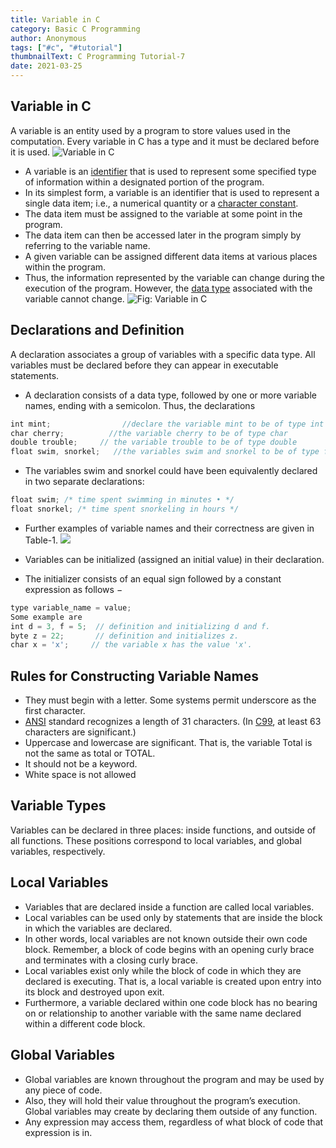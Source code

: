 ```yaml
---
title: Variable in C
category: Basic C Programming
author: Anonymous
tags: ["#c", "#tutorial"]
thumbnailText: C Programming Tutorial-7
date: 2021-03-25
---
```



## Variable in C
A variable is an entity used by a program to store values used in the computation. Every variable in C has a type and it must be declared before it is used.
![ Variable in C](../../assets/cPic/var.PNG)
- A variable is an [identifier](https://funycode.com/identifier-in-c/) that is used to represent some specified type of information within a designated portion of the program.
- In its simplest form, a variable is an identifier that is used to represent a single data item; i.e., a numerical quantity or a [character constant](https://funycode.com/constant-in-c/).
- The data item must be assigned to the variable at some point in the program.
- The data item can then be accessed later in the program simply by referring to the variable name.
- A given variable can be assigned different data items at various places within the program.
- Thus, the information represented by the variable can change during the execution of the program. However, the [data type](https://funycode.com/data-types-in-c/) associated with the variable cannot change.
![Fig: Variable in C ](../../assets/cPic/var-1.png)

## Declarations and Definition
A declaration associates a group of variables with a specific data type. All variables must be declared before they can appear in executable statements.
- A declaration consists of a data type, followed by one or more variable names, ending with a semicolon. Thus, the declarations
```js
int mint;                //declare the variable mint to be of type int
char cherry;          //the variable cherry to be of type char
double trouble;     // the variable trouble to be of type double
float swim, snorkel;   //the variables swim and snorkel to be of type float
```
- The variables swim and snorkel could have been equivalently declared in two separate declarations:
```js
float swim; /* time spent swimming in minutes • */
float snorkel; /* time spent snorkeling in hours */
```
- Further examples of variable names and their correctness are given in Table-1.
![ ](../../assets/cPic/var-2.png)

- Variables can be initialized (assigned an initial value) in their declaration.
- The initializer consists of an equal sign followed by a constant expression as follows −
```js
type variable_name = value;
Some example are
int d = 3, f = 5;  // definition and initializing d and f.
byte z = 22;       // definition and initializes z.
char x = 'x';     // the variable x has the value 'x'.
```
## Rules for Constructing Variable Names
- They must begin with a letter. Some systems permit underscore as the first character.
- [ANSI](https://ansi.org/) standard recognizes a length of 31 characters. (In [C99](https://en.wikipedia.org/wiki/C99), at least 63 characters are significant.)
- Uppercase and lowercase are significant. That is, the variable Total is not the same as total or TOTAL.
- It should not be a keyword.
- White space is not allowed
## Variable Types
Variables can be declared in three places: inside functions, and outside of all functions. These positions
correspond to local variables, and global variables, respectively.
## Local Variables
- Variables that are declared inside a function are called local variables.
- Local variables can be used only by statements that are inside the block in which the variables are declared.
- In other words, local variables are not known outside their own code block. Remember, a block of code begins with an opening curly brace and terminates with a closing curly brace.
- Local variables exist only while the block of code in which they are declared is executing. That is, a local variable is created upon entry into its block and destroyed upon exit.
- Furthermore, a variable declared within one code block has no bearing on or relationship to another variable with the same name declared within a different code block.
## Global Variables
- Global variables are known throughout the program and may be used by any piece of code.
- Also, they will hold their value throughout the program’s execution. Global variables may create by declaring them outside of any function.
- Any expression may access them, regardless of what block of code that expression is in.
